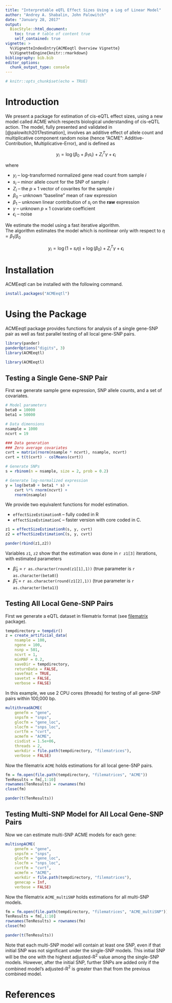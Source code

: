 ```yaml
---
title: "Interpretable eQTL Effect Sizes Using a Log of Linear Model"
author: "Andrey A. Shabalin, John Palowitch"
date: "January 28, 2017"
output:   
  BiocStyle::html_document:
    toc: true # table of content true
    self_contained: true
vignette: >
  %\VignetteIndexEntry{ACMEeqtl Overview Vignette}
  %\VignetteEngine{knitr::rmarkdown}	
bibliography: bib.bib
editor_options: 
  chunk_output_type: console
---
```


```r
# knitr::opts_chunk$set(echo = TRUE)
```

# Introduction

We present a package for estimation of cis-eQTL effect sizes, 
using a new model called ACME
which respects biological understanding of cis-eQTL action.
The model, fully presented and validated in [@palowitch2017estimation],
involves an additive effect of
allele count and multiplicative component random noise 
(hence "ACME": Additive-Contribution, Multiplicative-Error), and is defined as

$$y_i = \log(\beta_0 + \beta_1 s_i) + Z_i^T \gamma + \epsilon_i$$

where 

* $y_i$ -- log-transformed normalized gene read count from sample $i$
* $s_i$ -- minor allele count for the SNP of sample $i$
* $Z_i$ -- the $p \times 1$ vector of covarites for the sample $i$
* $\beta_0$ -- unknown "baseline" mean of raw expression
* $\beta_1$ -- unknown linear contribution of $s_i$ on the **raw** expression
* $\gamma$ -- unknown $p \times 1$ covariate coefficient
* $\epsilon_i$ -- noise

We estimate the model using a fast iterative algorithm.\
The algorithm estimates the model which is nonlinear only with respect to 
$\eta = \beta_1 / \beta_0$

$$y_i = \log(1 + s_i \eta) + \log(\beta_0) + Z_i^T \gamma + \epsilon_i$$


# Installation

ACMEeqtl can be installed with the following command.

```r
install.packages("ACMEeqtl")
```

# Using the Package

ACMEeqtl package provides functions for analysis of a single gene-SNP pair as well as fast parallel testing of all local gene-SNP pairs.

```r
library(pander)
panderOptions("digits", 3)
library(ACMEeqtl)
```

```r
library(ACMEeqtl)
```


## Testing a Single Gene-SNP Pair

First we generate sample gene expression, SNP allele counts, and a set of covariates.

```r
# Model parameters
beta0 = 10000
beta1 = 50000

# Data dimensions
nsample = 1000
ncvrt = 19

### Data generation
### Zero average covariates
cvrt = matrix(rnorm(nsample * ncvrt), nsample, ncvrt)
cvrt = t(t(cvrt) - colMeans(cvrt))

# Generate SNPs
s = rbinom(n = nsample, size = 2, prob = 0.2)

# Generate log-normalized expression
y = log(beta0 + beta1 * s) + 
	cvrt %*% rnorm(ncvrt) + 
	rnorm(nsample)
```

We provide two equivalent functions for model estimation.

* `effectSizeEstimationR` -- fully coded in R
* `effectSizeEstimationC` -- faster version with core coded in C.

```r
z1 = effectSizeEstimationR(s, y, cvrt)
z2 = effectSizeEstimationC(s, y, cvrt)

pander(rbind(z1,z2))
```

Variables `z1`, `z2` show that the estimation was done in `r z1[3]` iterations, with estimated parameters

* $\hat\beta_0$ = `r as.character(round(z1[1],1))` (true parameter is `r as.character(beta0)`)
* $\hat\beta_1$ = `r as.character(round(z1[2],1))` (true parameter is `r as.character(beta1)`)
 
## Testing All Local Gene-SNP Pairs

First we generate a eQTL dataset in filematrix format 
(see [filematrix](https://CRAN.R-project.org/package=filematrix) package).

```r
tempdirectory = tempdir()
z = create_artificial_data(
    nsample = 100,
    ngene = 100,
    nsnp = 501,
    ncvrt = 1,
    minMAF = 0.2,
    saveDir = tempdirectory,
    returnData = FALSE,
    savefmat = TRUE,
    savetxt = FALSE,
    verbose = FALSE)
```

In this example, we use 2 CPU cores (threads) for testing of 
all gene-SNP pairs within 100,000 bp.

```r
multithreadACME(
    genefm = "gene",
    snpsfm = "snps",
    glocfm = "gene_loc",
    slocfm = "snps_loc",
    cvrtfm = "cvrt",
    acmefm = "ACME",
    cisdist = 1.5e+06,
    threads = 2,
    workdir = file.path(tempdirectory, "filematrices"),
    verbose = FALSE)
```

Now the filematrix `ACME` holds estimations for all local gene-SNP pairs.

```r
fm = fm.open(file.path(tempdirectory, "filematrices", "ACME"))
TenResults = fm[,1:10]
rownames(TenResults) = rownames(fm)
close(fm)

pander(t(TenResults))
```

## Testing Multi-SNP Model for All Local Gene-SNP Pairs

Now we can estimate multi-SNP ACME models for each gene:

```r
multisnpACME(
	genefm = "gene",
	snpsfm = "snps",
	glocfm = "gene_loc",
	slocfm = "snps_loc",
	cvrtfm = "cvrt",
	acmefm = "ACME",
	workdir = file.path(tempdirectory, "filematrices"),
	genecap = Inf,
	verbose = FALSE)
```

Now the filematrix `ACME_multiSNP` holds estimations for all multi-SNP models. 
```r
fm = fm.open(file.path(tempdirectory, "filematrices", "ACME_multiSNP"))
TenResults = fm[,1:10]
rownames(TenResults) = rownames(fm)
close(fm)

pander(t(TenResults))
```


Note that each multi-SNP model will contain at least one SNP,
even if that initial SNP was not significant under the single-SNP models.
This initial SNP will be the one with the highest adjusted-R$^2$ value 
among the single-SNP models. However, after the initial SNP,
further SNPs are added only if the combined model's adjusted-R$^2$ is
greater than that from the previous combined model.

# References
